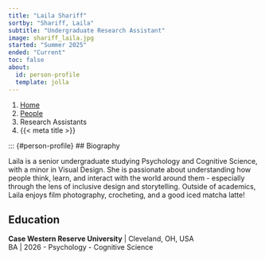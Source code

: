 ```yaml
---
title: "Laila Shariff"
sortby: "Shariff, Laila"
subtitle: "Undergraduate Research Assistant"
image: shariff_laila.jpg
started: "Summer 2025"
ended: "Current"
toc: false
about:
  id: person-profile
  template: jolla
---
```


```{=html}
<nav aria-label="breadcrumb">
  <ol class="breadcrumb">
    <li class="breadcrumb-item"><a href="../../index.html">Home</a></li>
    <li class="breadcrumb-item"><a href="../../people.html">People</a></li>
    <li class="breadcrumb-item">Research Assistants</li>
    <li class="breadcrumb-item active" aria-current="page">{{< meta title >}}</li>
  </ol>
</nav>
```
::: {#person-profile}
## Biography

Laila is a senior undergraduate studying Psychology and Cognitive Science, with a minor in Visual Design. She is passionate about understanding how people think, learn, and interact with the world around them - especially through the lens of inclusive design and storytelling. Outside of academics, Laila enjoys film photography, crocheting, and a good iced matcha latte!


## Education

**Case Western Reserve University** \| Cleveland, OH, USA<br /> BA \| 2026
  - Psychology
  - Cognitive Science